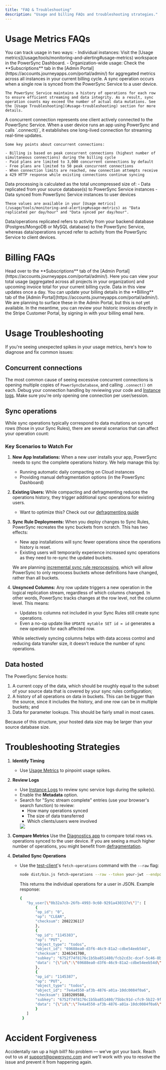 ```yaml
---
title: "FAQ & Troubleshooting"
description: "Usage and billing FAQs and troubleshooting strategies."
---
```


# Usage Metrics FAQs

<AccordionGroup>
  <Accordion title="Where can I review my PowerSync Service usage?">
    You can track usage in two ways:
    - Individual instances: Visit the [Usage metrics](/usage/tools/monitoring-and-alerting#usage-metrics) workspace in the PowerSync Dashboard.
    - Organization-wide usage: Check the **Subscriptions** tab in the [Admin Portal](https://accounts.journeyapps.com/portal/admin/) for aggregated metrics across all instances in your current billing cycle.
  </Accordion>

  <Accordion title="What are sync operations?">
    A sync operation occurs when a single row is synced from the PowerSync Service to a user device. 

    The PowerSync Service maintains a history of operations for each row to ensure efficient streaming and data integrity. As a result, sync operation counts may exceed the number of actual data mutations. See the [Usage Troubleshooting](#usage-troubleshooting) section for more details.

  </Accordion>

  <Accordion title="What are concurrent connections?">
    A concurrent connection represents one client actively connected to the PowerSync Service. When a user device runs an app using PowerSync and calls `.connect()`, it establishes one long-lived connection for streaming real-time updates.

    Some key points about concurrent connections:

    - Billing is based on peak concurrent connections (highest number of simultaneous connections) during the billing cycle
    - Paid plans are limited to 3,000 concurrent connections by default
    - Free plans are limited to 50 peak concurrent connections
    - When connection limits are reached, new connection attempts receive a 429 HTTP response while existing connections continue syncing
  </Accordion>

  <Accordion title="What comprises data processing?">
    Data processing is calculated as the total uncompressed size of:
    - Data replicated from your source database(s) to PowerSync Service instances
    - Data synced from PowerSync Service instances to user devices
    
    These values are available in your [Usage metrics](/usage/tools/monitoring-and-alerting#usage-metrics) as "Data replicated per day/hour" and "Data synced per day/hour".
  </Accordion>

  <Accordion title="What is the difference between data/operations replicated vs synced?">
    Data/operations replicated refers to activity from your backend database (Postgres/MongoDB or MySQL database) to the PowerSync Service, whereas data/operations synced refer to activity from the PowerSync Service to client devices.
  </Accordion>
</AccordionGroup>

# Billing FAQs

<AccordionGroup>
  <Accordion title="Where can I see details about my current billing cycle?">
    Head over to the **Subscriptions** tab of the [Admin Portal](https://accounts.journeyapps.com/portal/admin/). Here you can view your total usage (aggregated across all projects in your organization) and upcoming invoice total for your current billing cycle. Data in this view updates once a day.
  </Accordion>

  <Accordion title="Where can I update my billing details, e.g. the email that receives billing receipts?">
    You can update your billing details in the **Billing** tab of the [Admin Portal](https://accounts.journeyapps.com/portal/admin/).
  </Accordion>

  <Accordion title="Can I view my historic invoices?">
    We are planning to surface these in the Admin Portal, but this is not yet available. In the meantime, you can review your historic invoices directly in the Stripe Customer Portal, by signing in with your billing email here.
  </Accordion>
</AccordionGroup>  


# Usage Troubleshooting

If you're seeing unexpected spikes in your usage metrics, here's how to diagnose and fix common issues:

## Concurrent connections

The most common cause of seeing excessive concurrent connections is opening multiple copies of `PowerSyncDatabase`, and calling `.connect()` on each. Debug your connection handling by reviewing your code and [Instance logs](/usage/tools/monitoring-and-alerting#instance-logs). Make sure you're only opening one connection per user/session.

## Sync operations

While sync operations typically correspond to data mutations on synced rows (those in your Sync Rules), there are several scenarios that can affect your operation count:

### Key Scenarios to Watch For

1. **New App Installations:**
   When a new user installs your app, PowerSync needs to sync the complete operations history. We help manage this by:
   - Running automatic daily compacting on Cloud instances
   - Providing manual defragmentation options (in the PowerSync Dashboard)

2. **Existing Users:**
   While compacting and defragmenting reduces the operations history, they trigger additional sync operations for existing users.
   - Want to optimize this? Check out our [defragmenting guide](/usage/lifecycle-maintenance/compacting-buckets#defragmenting-trade-offs)

3. **Sync Rule Deployments:**
   When you deploy changes to Sync Rules, PowerSync recreates the sync buckets from scratch. This has two effects:
   - New app installations will sync fewer operations since the operations history is reset.
   - Existing users will temporarily experience increased sync operations as they need to re-sync the updated buckets.

   We are planning [incremental sync rule reprocessing](https://roadmap.powersync.com/c/85-more-efficient-sync-reprocessing), which will allow PowerSync to only reprocess buckets whose definitions have changed, rather than all buckets.
4. **Unsynced Columns:**
   Any row update triggers a new operation in the logical replication stream, regardless of which columns changed. In other words, PowerSync tracks changes at the row level, not the column level. This means:

   - Updates to columns not included in your Sync Rules still create sync operations.
   - Even a no-op update like `UPDATE mytable SET id = id` generates a new operation for each affected row.

   While selectively syncing columns helps with data access control and reducing data transfer size, it doesn't reduce the number of sync operations. 

## Data hosted

The PowerSync Service hosts: 

1. A current copy of the data, which should be roughly equal to the subset of your source data that is covered by your sync rules configuration; 
2. A history of all operations on data in buckets. This can be bigger than the source, since it includes the history, and one row can be in multiple buckets; and 
3. Data for parameter lookups. This should be fairly small in most cases.

Because of this structure, your hosted data size may be larger than your source database size.

# Troubleshooting Strategies
1. **Identify Timing**
   - Use [Usage Metrics](/usage/tools/monitoring-and-alerting#usage-metrics) to pinpoint usage spikes.

2. **Review Logs**
   - Use [Instance Logs](/usage/tools/monitoring-and-alerting#instance-logs) to review sync service logs during the spike(s). 
   - Enable the **Metadata** option.
   - Search for "Sync stream complete" entries (use your browser's search function) to review:
     - How many operations synced
     - The size of data transferred
     - Which clients/users were involved
     <Frame caption="Example of 'Sync stream complete' logs">
       <img src="/images/resources/instance-logs-sync-stream-complete.png"/>
     </Frame>

3. **Compare Metrics**
   Use the [Diagnostics app](https://github.com/powersync-ja/powersync-js/tree/main/tools/diagnostics-app) to compare total rows vs. operations synced to the user device. If you are seeing a much higher number of operations, you might benefit from [defragmentation](/usage/lifecycle-maintenance/compacting-buckets#defragmenting).

4. **Detailed Sync Operations**
   - Use the [test-client](https://github.com/powersync-ja/powersync-service/blob/main/test-client/src/bin.ts)'s `fetch-operations` command with the `--raw` flag:
     ```bash
     node dist/bin.js fetch-operations --raw --token your-jwt --endpoint https://12345.powersync.journeyapps.com
     ```
     This returns the individual operations for a user in JSON. Example response:
     ```bash
     {
        "by_user[\"0b32a7cb-26fb-4993-9c60-9291a430337e\"]": [
            {
            "op_id": "0",
            "op": "CLEAR",
            "checksum": 2082236117
            },
            {
            "op_id": "1145383",
            "op": "PUT",
            "object_type": "todos",
            "object_id": "69688ea0-d3f6-46c9-81a2-cdbe54eeb54d",
            "checksum": 3246341700,
            "subkey": "6752f74f8176c1b5ba851480/fcb2cd3c-dcef-5c46-8b17-7b83d31fda2b",
            "data": "{\"id\":\"69688ea0-d3f6-46c9-81a2-cdbe54eeb54d\",\"created_at\":\"2024-09-16 10:16:35.352665Z\",\"description\":\"Buy groceries\",\"user_id\":\"0b32a7cb-26fb-4993-9c60-9291a430337e\"}"
            },
            {
            "op_id": "1145387",
            "op": "PUT",
            "object_type": "todos",
            "object_id": "7e4a4550-af3b-4876-a01a-10dc0084f0a6",
            "checksum": 1103209588,
            "subkey": "6752f74f8176c1b5ba851480/75bbc91d-cfc9-5b22-9f85-ea31a8720bf8",
            "data": "{\"id\":\"7e4a4550-af3b-4876-a01a-10dc0084f0a6\",\"created_at\":\"2024-10-07 16:17:37Z\",\"description\":\"Plant tomatoes\",\"user_id\":\"0b32a7cb-26fb-4993-9c60-9291a430337e\"}"
            }
        ]
      }
     ```

# Accident Forgiveness
Accidentally ran up a high bill? No problem — we’ve got your back. Reach out to us at support@powersync.com and we'll work with you to resolve the issue and prevent it from happening again. 
